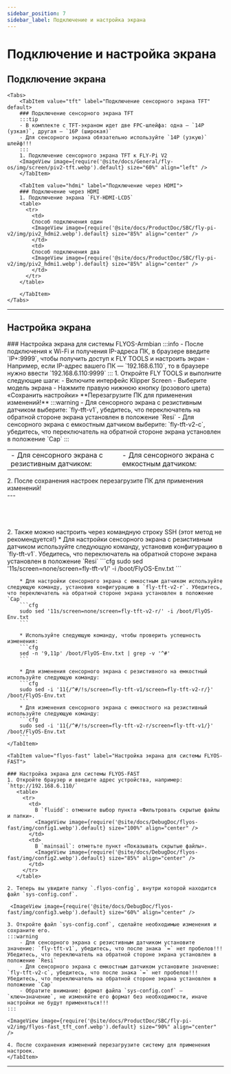 ```yaml
---
sidebar_position: 7
sidebar_label: Подключение и настройка экрана
---
```







# Подключение и настройка экрана

## Подключение экрана
    <Tabs>
        <TabItem value="tft" label="Подключение сенсорного экрана TFT" default>
        ### Подключение сенсорного экрана TFT
        :::tip
        - В комплекте с TFT-экраном идет две FPC-шлейфа: одна — `14P (узкая)`, другая — `16P (широкая)`
        - Для сенсорного экрана обязательно используйте `14P (узкую)` шлейф!!!
        :::
        1. Подключение сенсорного экрана TFT к FLY-Pi V2
        <ImageView image={require('@site/docs/General/fly-os/img/screen/piv2-tft.webp').default} size="60%" align="left" />
        </TabItem>

        <TabItem value="hdmi" label="Подключение через HDMI">
        ### Подключение через HDMI
        1. Подключение экрана `FLY-HDMI-LCD5`
        <table>
          <tr>
            <td>
            Способ подключения один
            <ImageView image={require('@site/docs/ProductDoc/SBC/fly-pi-v2/img/piv2_hdmi2.webp').default} size="85%" align="center" />
            </td>
            <td>
            Способ подключения два
            <ImageView image={require('@site/docs/ProductDoc/SBC/fly-pi-v2/img/piv2_hdmi1.webp').default} size="85%" align="center" />
            </td>
          </tr>
        </table>

        </TabItem>
    </Tabs>
---

## Настройка экрана

<Tabs>
    <TabItem value="flyos-armbian" label="Настройка экрана для системы FLYOS-Armbian" default>
    ### Настройка экрана для системы FLYOS-Armbian
    :::info
    - После подключения к Wi-Fi и получения IP-адреса ПК, в браузере введите `IP+:9999`, чтобы получить доступ к FLY TOOLS и настроить экран
    - Например, если IP-адрес вашего ПК — `192.168.6.110`, то в браузере нужно ввести `192.168.6.110:9999`
    :::
    1. Откройте FLY TOOLS и выполните следующие шаги:
        - Включите интерфейс Klipper Screen
        - Выберите модель экрана
        - Нажмите правую нижнюю кнопку (розового цвета) «Сохранить настройки»
        **Перезагрузите ПК для применения изменений!**
      :::warning
      - Для сенсорного экрана с резистивным датчиком выберите: `fly-tft-v1`, убедитесь, что переключатель на обратной стороне экрана установлен в положение `Resi`
      - Для сенсорного экрана с емкостным датчиком выберите: `fly-tft-v2-c`, убедитесь, что переключатель на обратной стороне экрана установлен в положение `Cap`
      :::
      <table>
        <tr>
          <td>
           - Для сенсорного экрана с резистивным датчиком:  
        <ImageView image={require('@site/docs/ProductDoc/SBC/fly-pi-v2/img/piv2_tft-r_conf.webp').default} size="80%" align="center" />
          </td>
          <td>
          - Для сенсорного экрана с емкостным датчиком:
        <ImageView image={require('@site/docs/ProductDoc/SBC/fly-pi-v2/img/piv2_tft-c_conf.webp').default} size="80%" align="center" />
          </td>
        </tr>
      </table>
    2. После сохранения настроек перезагрузите ПК для применения изменений!
<br />
---

<br />
<br />
<br />
<br />
<br />
    2. Также можно настроить через командную строку SSH (этот метод не рекомендуется!)
        * Для настройки сенсорного экрана с резистивным датчиком используйте следующую команду, установив конфигурацию в `fly-tft-v1`. Убедитесь, что переключатель на обратной стороне экрана установлен в положение `Resi`
        ```cfg
        sudo sed '11s/screen=none/screen=fly-tft-v1/' -i /boot/FlyOS-Env.txt
        ```

        * Для настройки сенсорного экрана с емкостным датчиком используйте следующую команду, установив конфигурацию в `fly-tft-v2-r`. Убедитесь, что переключатель на обратной стороне экрана установлен в положение `Cap`
        ```cfg
        sudo sed '11s/screen=none/screen=fly-tft-v2-r/' -i /boot/FlyOS-Env.txt
        ```

        * Используйте следующую команду, чтобы проверить успешность изменения:
        ```cfg
        sed -n '9,11p' /boot/FlyOS-Env.txt | grep -v '^#'
        ```

        * Для изменения сенсорного экрана с резистивного на емкостный используйте следующую команду:
        ```cfg
        sudo sed -i '11{/^#/!s/screen=fly-tft-v1/screen=fly-tft-v2-r/}' /boot/FlyOS-Env.txt
        ```
        * Для изменения сенсорного экрана с емкостного на резистивный используйте следующую команду:
        ```cfg
        sudo sed -i '11{/^#/!s/screen=fly-tft-v2-r/screen=fly-tft-v1/}' /boot/FlyOS-Env.txt
        ```
    </TabItem>

    <TabItem value="flyos-fast" label="Настройка экрана для системы FLYOS-FAST">

    ### Настройка экрана для системы FLYOS-FAST
    1. Откройте браузер и введите адрес устройства, например: `http://192.168.6.110/` 
       <table>
         <tr>
           <td>
             В `fluidd`: отмените выбор пункта «Фильтровать скрытые файлы и папки».
             <ImageView image={require('@site/docs/DebugDoc/flyos-fast/img/config1.webp').default} size="100%" align="center" />
           </td>
           <td>
             В `mainsail`: отметьте пункт «Показывать скрытые файлы».
             <ImageView image={require('@site/docs/DebugDoc/flyos-fast/img/config2.webp').default} size="85%" align="center" />
           </td>
         </tr>
       </table>
  
    2. Теперь вы увидите папку `.flyos-config`, внутри которой находится файл `sys-config.conf`.

     <ImageView image={require('@site/docs/DebugDoc/flyos-fast/img/config3.webp').default} size="60%" align="center" />
    
    3. Откройте файл `sys-config.conf`, сделайте необходимые изменения и сохраните его.
    :::warning
        - Для сенсорного экрана с резистивным датчиком установите значение: `fly-tft-v1`, убедитесь, что после знака `=` нет пробелов!!! Убедитесь, что переключатель на обратной стороне экрана установлен в положение `Resi`
        - Для сенсорного экрана с емкостным датчиком установите значение: `fly-tft-v2-c`, убедитесь, что после знака `=` нет пробелов!!! Убедитесь, что переключатель на обратной стороне экрана установлен в положение `Cap`
        - Обратите внимание: формат файла `sys-config.conf` — `ключ=значение`, не изменяйте его формат без необходимости, иначе настройки не будут применяться!!!
    :::
    
    <ImageView image={require('@site/docs/ProductDoc/SBC/fly-pi-v2/img/flyos-fast_tft_conf.webp').default} size="90%" align="center" />
    
    4. После сохранения изменений перезагрузите систему для применения настроек.
    </TabItem>
</Tabs>    


----
